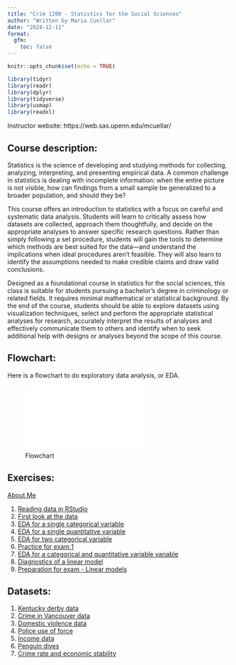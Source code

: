 ```yaml
---
title: "Crim 1200 - Statistics for the Social Sciences"
author: "Written by Maria Cuellar"
date: "2024-12-11"
format: 
  gfm:
    toc: false
---
```


```r
knitr::opts_chunk$set(echo = TRUE)
```

```r

library(tidyr)
library(readr)
library(dplyr)
library(tidyverse)
library(usmap)
library(readxl)
```


Instructor website: https://web.sas.upenn.edu/mcuellar/

## Course description:

Statistics is the science of developing and studying methods for collecting, analyzing, interpreting, and
presenting empirical data. A common challenge in statistics is dealing with incomplete information: when
the entire picture is not visible, how can findings from a small sample be generalized to a broader
population, and should they be?

This course offers an introduction to statistics with a focus on careful and systematic data analysis. Students
will learn to critically assess how datasets are collected, approach them thoughtfully, and decide on the
appropriate analyses to answer specific research questions. Rather than simply following a set procedure,
students will gain the tools to determine which methods are best suited for the data—and understand the
implications when ideal procedures aren’t feasible. They will also learn to identify the assumptions needed
to make credible claims and draw valid conclusions.

Designed as a foundational course in statistics for the social sciences, this class is suitable for students
pursuing a bachelor’s degree in criminology or related fields. It requires minimal mathematical or statistical
background. By the end of the course, students should be able to explore datasets using visualization
techniques, select and perform the appropriate statistical analyses for research, accurately interpret the
results of analyses and effectively communicate them to others and identify when to seek additional help
with designs or analyses beyond the scope of this course.

## Flowchart:

Here is a flowchart to do exploratory data analysis, or EDA. 

![Flowchart](../graphics/flowchart.pdf){width=65%}

## Exercises:

<a href="https://htmlpreview.github.io/?https://github.com/mariacuellar/crim_data_analysis/blob/main/exercises/Exercises--5---with-notes.html" title="About Me">About Me</a>


1. [Reading data in RStudio](https://github.com/mariacuellar/crim_data_analysis/blob/main/exercises/Exercises%20%231.R)
2. [First look at the data](https://github.com/mariacuellar/crim_data_analysis/blob/main/exercises/Exercises%20%232.R)
3. [EDA for a single categorical variable](https://github.com/mariacuellar/crim_data_analysis/blob/main/exercises/Exercises%20%233.R)
4. [EDA for a single quantitative variable](https://github.com/mariacuellar/crim_data_analysis/blob/main/exercises/Exercises%20%234%20with%20notes.R)
5. [EDA for two categorical variable](https://htmlpreview.github.io/?https://github.com/mariacuellar/crim_data_analysis/blob/main/exercises/Exercises--5---with-notes.html)
6. [Practice for exam 1](https://htmlpreview.github.io/?https://github.com/mariacuellar/crim_data_analysis/blob/main/exercises/Exercises--6.html)
7. [EDA for a categorical and quantitative variable variable](https://htmlpreview.github.io/?https://github.com/mariacuellar/crim_data_analysis/blob/main/exercises/Exercises--7-with-notes.html)
8. [Diagnostics of a linear model](https://htmlpreview.github.io/?https://github.com/mariacuellar/crim_data_analysis/blob/main/exercises/Exercises--8-with-notes.html)
9. [Preparation for exam - Linear models](https://htmlpreview.github.io/?https://github.com/mariacuellar/crim_data_analysis/blob/main/exercises/Exercises--9.html)


## Datasets:

1. [Kentucky derby data](../data/kentucky-derby-2018.csv)
2. [Crime in Vancouver data](../data/crimeinvancouver.csv)
3. [Domestic violence data](../data/domestic_violence.csv)
4. [Police use of force](../data/police_use_of_force.csv)
5. [Income data](../data/income.data.csv)
6. [Penguin dives](../data/penguin_dives.csv)
7. [Crime rate and economic stability](../data/crimerate_econstability.csv)
